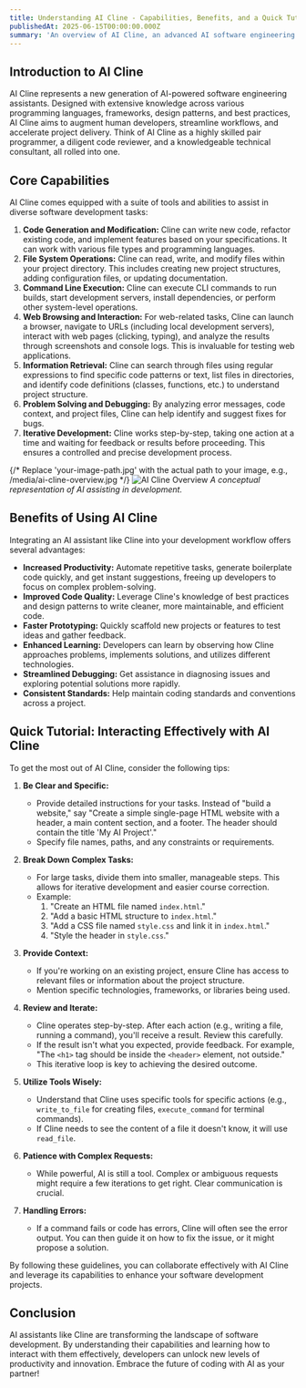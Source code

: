 ```yaml
---
title: Understanding AI Cline - Capabilities, Benefits, and a Quick Tutorial
publishedAt: 2025-06-15T00:00:00.000Z
summary: 'An overview of AI Cline, an advanced AI software engineering assistant. Learn about its capabilities, the benefits of integrating AI into your development workflow, and a quick tutorial on how to interact effectively for optimal results.'
---
```


## Introduction to AI Cline

AI Cline represents a new generation of AI-powered software engineering assistants. Designed with extensive knowledge across various programming languages, frameworks, design patterns, and best practices, AI Cline aims to augment human developers, streamline workflows, and accelerate project delivery. Think of AI Cline as a highly skilled pair programmer, a diligent code reviewer, and a knowledgeable technical consultant, all rolled into one.

## Core Capabilities

AI Cline comes equipped with a suite of tools and abilities to assist in diverse software development tasks:

1.  **Code Generation and Modification:** Cline can write new code, refactor existing code, and implement features based on your specifications. It can work with various file types and programming languages.
2.  **File System Operations:** Cline can read, write, and modify files within your project directory. This includes creating new project structures, adding configuration files, or updating documentation.
3.  **Command Line Execution:** Cline can execute CLI commands to run builds, start development servers, install dependencies, or perform other system-level operations.
4.  **Web Browsing and Interaction:** For web-related tasks, Cline can launch a browser, navigate to URLs (including local development servers), interact with web pages (clicking, typing), and analyze the results through screenshots and console logs. This is invaluable for testing web applications.
5.  **Information Retrieval:** Cline can search through files using regular expressions to find specific code patterns or text, list files in directories, and identify code definitions (classes, functions, etc.) to understand project structure.
6.  **Problem Solving and Debugging:** By analyzing error messages, code context, and project files, Cline can help identify and suggest fixes for bugs.
7.  **Iterative Development:** Cline works step-by-step, taking one action at a time and waiting for feedback or results before proceeding. This ensures a controlled and precise development process.

{/* Replace 'your-image-path.jpg' with the actual path to your image, e.g., /media/ai-cline-overview.jpg */}
![AI Cline Overview](/media/placeholder-ai-cline.jpg)
*A conceptual representation of AI assisting in development.*

## Benefits of Using AI Cline

Integrating an AI assistant like Cline into your development workflow offers several advantages:

*   **Increased Productivity:** Automate repetitive tasks, generate boilerplate code quickly, and get instant suggestions, freeing up developers to focus on complex problem-solving.
*   **Improved Code Quality:** Leverage Cline's knowledge of best practices and design patterns to write cleaner, more maintainable, and efficient code.
*   **Faster Prototyping:** Quickly scaffold new projects or features to test ideas and gather feedback.
*   **Enhanced Learning:** Developers can learn by observing how Cline approaches problems, implements solutions, and utilizes different technologies.
*   **Streamlined Debugging:** Get assistance in diagnosing issues and exploring potential solutions more rapidly.
*   **Consistent Standards:** Help maintain coding standards and conventions across a project.

## Quick Tutorial: Interacting Effectively with AI Cline

To get the most out of AI Cline, consider the following tips:

1.  **Be Clear and Specific:**
    *   Provide detailed instructions for your tasks. Instead of "build a website," say "Create a simple single-page HTML website with a header, a main content section, and a footer. The header should contain the title 'My AI Project'."
    *   Specify file names, paths, and any constraints or requirements.

2.  **Break Down Complex Tasks:**
    *   For large tasks, divide them into smaller, manageable steps. This allows for iterative development and easier course correction.
    *   Example:
        1.  "Create an HTML file named `index.html`."
        2.  "Add a basic HTML structure to `index.html`."
        3.  "Add a CSS file named `style.css` and link it in `index.html`."
        4.  "Style the header in `style.css`."

3.  **Provide Context:**
    *   If you're working on an existing project, ensure Cline has access to relevant files or information about the project structure.
    *   Mention specific technologies, frameworks, or libraries being used.

4.  **Review and Iterate:**
    *   Cline operates step-by-step. After each action (e.g., writing a file, running a command), you'll receive a result. Review this carefully.
    *   If the result isn't what you expected, provide feedback. For example, "The `<h1>` tag should be inside the `<header>` element, not outside."
    *   This iterative loop is key to achieving the desired outcome.

5.  **Utilize Tools Wisely:**
    *   Understand that Cline uses specific tools for specific actions (e.g., `write_to_file` for creating files, `execute_command` for terminal commands).
    *   If Cline needs to see the content of a file it doesn't know, it will use `read_file`.

6.  **Patience with Complex Requests:**
    *   While powerful, AI is still a tool. Complex or ambiguous requests might require a few iterations to get right. Clear communication is crucial.

7.  **Handling Errors:**
    *   If a command fails or code has errors, Cline will often see the error output. You can then guide it on how to fix the issue, or it might propose a solution.

By following these guidelines, you can collaborate effectively with AI Cline and leverage its capabilities to enhance your software development projects.

## Conclusion

AI assistants like Cline are transforming the landscape of software development. By understanding their capabilities and learning how to interact with them effectively, developers can unlock new levels of productivity and innovation. Embrace the future of coding with AI as your partner!
